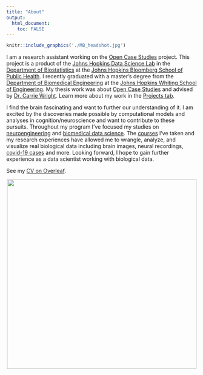```yaml
---
title: "About"
output: 
  html_document:
    toc: FALSE
---
```

```r
knitr::include_graphics('./MB_headshot.jpg')
```
<!-- ![](./MB_headshot.jpg){width=20%} -->

I am a research assistant working on the [Open Case Studies](https://www.opencasestudies.org/) project. This project is a product of the [Johns Hopkins Data Science Lab](https://jhudatascience.org/) in the [Department of Biostatistics](https://www.jhsph.edu/departments/biostatistics/) at the [Johns Hopkins Bloomberg School of Public Health](https://www.jhsph.edu/). I recently graduated with a master's degree from the [Department of Biomedical Engineering](https://www.bme.jhu.edu/) at the [Johns Hopkins Whiting School of Engineering](https://engineering.jhu.edu/). My thesis work was about [Open Case Studies](https://www.opencasestudies.org/) and advised by [Dr. Carrie Wright](https://carriewright11.github.io/). Learn more about my work in the [Projects tab](./projects.html).

I find the brain fascinating and want to further our understanding of it. I am excited by the discoveries made possible by computational models and analyses in cognition/neuroscience and want to contribute to these pursuits. Throughout my program I've focused my studies on [neuroengineering](https://www.bme.jhu.edu/research/research-areas/neuroengineering/) and [biomedical data science](https://www.bme.jhu.edu/research/research-areas/biomedical-data-science/). The [courses](./coursesskills.html) I've taken and my research experiences have allowed me to wrangle, analyze, and visualize real biological data including brain images, neural recordings, [covid-19 cases](https://mbreshock.shinyapps.io/covid_dashboard/) and more. Looking forward, I hope to gain further experience as a data scientist working with biological data. \  

See my [CV on Overleaf](https://www.overleaf.com/read/ysmpjzgfcxxk).


<center>
![](https://ghchart.rshah.org/mbreshock){width=500px}
</center>
